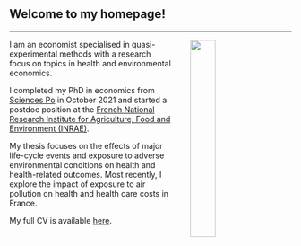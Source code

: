 <br>

## Welcome to my homepage!
***


<img src="personal_webpage_photo.jpg" style="width:30%; border:0px solid; margin-top: 1px; margin-bottom: 0px; margin-right: 30px ; margin-left: 30px" align="right">

I am an economist specialised in quasi-experimental methods with a research focus on topics in health and environmental economics.  


I completed my PhD in economics from [Sciences Po](https://www.sciencespo.fr/department-economics/en.html){target="_blank"} in October 2021 and started a postdoc position at the [French National Research Institute for Agriculture, Food and Environment (INRAE)](https://www.inrae.fr/en/about-us){target="_blank"}. 

My thesis focuses on the effects of major life-cycle events and exposure to adverse environmental conditions on health and health-related outcomes. Most recently, I explore the impact of exposure to air pollution on health and health care costs in France.

My full CV is available [here](Academic_CV_Mink.pdf){target="_blank"}.


